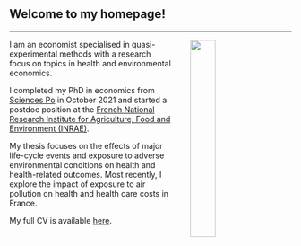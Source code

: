 <br>

## Welcome to my homepage!
***


<img src="personal_webpage_photo.jpg" style="width:30%; border:0px solid; margin-top: 1px; margin-bottom: 0px; margin-right: 30px ; margin-left: 30px" align="right">

I am an economist specialised in quasi-experimental methods with a research focus on topics in health and environmental economics.  


I completed my PhD in economics from [Sciences Po](https://www.sciencespo.fr/department-economics/en.html){target="_blank"} in October 2021 and started a postdoc position at the [French National Research Institute for Agriculture, Food and Environment (INRAE)](https://www.inrae.fr/en/about-us){target="_blank"}. 

My thesis focuses on the effects of major life-cycle events and exposure to adverse environmental conditions on health and health-related outcomes. Most recently, I explore the impact of exposure to air pollution on health and health care costs in France.

My full CV is available [here](Academic_CV_Mink.pdf){target="_blank"}.


